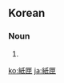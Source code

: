 ==Korean==
{{ko-hanjatab}}

===Noun===
{{ko-noun|hj|hangeul=지갑}}

# {{hanja form of|지갑|[[wallet]], [[purse]]}}

[[ko:紙匣]]
[[ja:紙匣]]